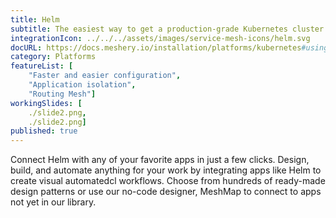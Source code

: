 ```yaml
---
title: Helm
subtitle: The easiest way to get a production-grade Kubernetes cluster up and running
integrationIcon: ../../../assets/images/service-mesh-icons/helm.svg
docURL: https://docs.meshery.io/installation/platforms/kubernetes#using-helm
category: Platforms
featureList: [
    "Faster and easier configuration",
    "Application isolation",
    "Routing Mesh"]
workingSlides: [
    ./slide2.png,
    ./slide2.png]
published: true
---
```


<p>
    Connect Helm with any of your favorite apps in just a few
    clicks. Design, build, and automate anything for your work by
    integrating apps like Helm to create visual automatedcl
    workflows. Choose from hundreds of ready-made design patterns or use
    our no-code designer, MeshMap to connect to apps not yet in our
    library.
</p>
